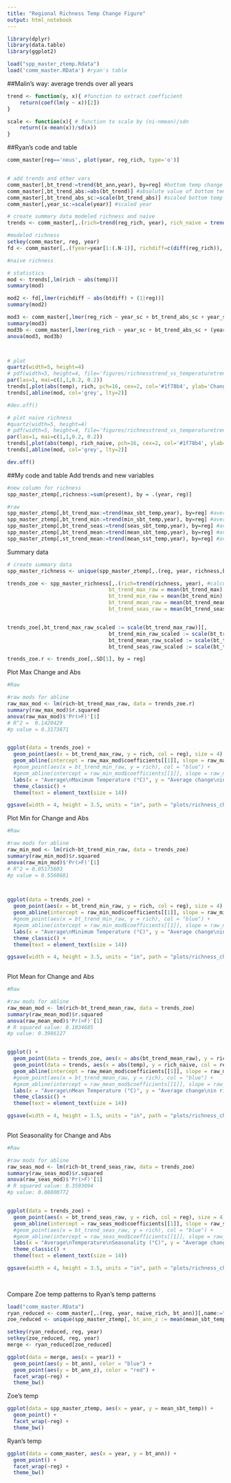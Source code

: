 ```yaml
---
title: "Regional Richness Temp Change Figure"
output: html_notebook
---
```


```r
library(dplyr)
library(data.table)
library(ggplot2)

load("spp_master_ztemp.Rdata")
load('comm_master.RData') #ryan's table
```


##Malin's way: average trends over all years
```r

trend <- function(y, x){ #function to extract coefficient
	return(coef(lm(y ~ x))[2])
}

scale <- function(x){ # function to scale by (ni-nmean)/sdn
	return((x-mean(x))/sd(x))
}

```

##Ryan's code and table
```r
comm_master[reg=='neus', plot(year, reg_rich, type='o')]


# add trends and other vars
comm_master[,bt_trend:=trend(bt_ann,year), by=reg] #bottom temp change per year
comm_master[,bt_trend_abs:=abs(bt_trend)] #absolute value of bottom temp change per year
comm_master[,bt_trend_abs_sc:=scale(bt_trend_abs)] #scaled bottom temp change per year
comm_master[,year_sc:=scale(year)] #scaled year

# create summary data modeled richness and naive
trends <- comm_master[,.(rich=trend(reg_rich, year), rich_naive = trend(naive_rich, year), temp=trend(bt_ann,year)), by=reg] #calculate trend in richness per year and trend in annual temp per year

#modeled richness
setkey(comm_master, reg, year)
fd <- comm_master[,.(fyear=year[1:(.N-1)], richdiff=c(diff(reg_rich)), richdiff_naive = c(diff(naive_rich)), btdiff=c(diff(bt_ann))),by=reg]

#naive richness

# statistics
mod <- trends[,lm(rich ~ abs(temp))]
summary(mod)

mod2 <- fd[,lmer(richdiff ~ abs(btdiff) + (1|reg))]
summary(mod2)

mod3 <- comm_master[,lmer(reg_rich ~ year_sc + bt_trend_abs_sc + year_sc:bt_trend_abs_sc + (year_sc|reg))]
summary(mod3)
mod3b <- comm_master[,lmer(reg_rich ~ year_sc + bt_trend_abs_sc + (year_sc|reg))]
anova(mod3, mod3b)



# plot
quartz(width=5, height=4)
# pdf(width=5, height=4, file='figures/richnesstrend_vs_temperaturetrend.pdf')
par(las=1, mai=c(1,1,0.2, 0.2))
trends[,plot(abs(temp), rich, pch=16, cex=2, col='#1f78b4', ylab='Change in richness (spp/yr)', xlab='abs(Temperature trend) (°C/yr)')]
trends[,abline(mod, col='grey', lty=2)]

#dev.off()

# plot naive richness
#quartz(width=5, height=4)
# pdf(width=5, height=4, file='figures/richnesstrend_vs_temperaturetrend.pdf')
par(las=1, mai=c(1,1,0.2, 0.2))
trends[,plot(abs(temp), rich_naive, pch=16, cex=2, col='#1f78b4', ylab='Change in raw richness (spp/yr)', xlab='abs(Temperature trend) (°C/yr)')]
trends[,abline(mod, col='grey', lty=2)]

dev.off()
```

##My code and table
Add trends and new variables
```r
#new column for richness
spp_master_ztemp[,richness:=sum(present), by = .(year, reg)]

#raw
spp_master_ztemp[,bt_trend_max:=trend(max_sbt_temp,year), by=reg] #average yearly bottom temp
spp_master_ztemp[,bt_trend_min:=trend(min_sbt_temp,year), by=reg] #average yearly bottom temp
spp_master_ztemp[,bt_trend_seas:=trend(seas_sbt_temp,year), by=reg] #average yearly bottom temp
spp_master_ztemp[,bt_trend_mean:=trend(mean_sbt_temp,year), by=reg] #average yearly bottom temp
spp_master_ztemp[,st_trend_mean:=trend(mean_sst_temp,year), by=reg] #average yearly bottom temp

```

Summary data
```r
# create summary data
spp_master_richness <- unique(spp_master_ztemp[,.(reg, year, richness,bt_trend_max, bt_trend_min, bt_trend_mean, bt_trend_seas)])

trends_zoe <- spp_master_richness[,.(rich=trend(richness, year), #calculate trend in richness per year and trend in annual temp per year
                                 bt_trend_max_raw = mean(bt_trend_max) ,
                                 bt_trend_min_raw = mean(bt_trend_min) ,
                                 bt_trend_mean_raw = mean(bt_trend_mean),
                                 bt_trend_seas_raw = mean(bt_trend_seas)),  by=reg]


trends_zoe[,bt_trend_max_raw_scaled := scale(bt_trend_max_raw)][,
                                 bt_trend_min_raw_scaled := scale(bt_trend_min_raw)][,
                                 bt_trend_mean_raw_scaled := scale(bt_trend_mean_raw)][,
                                 bt_trend_seas_raw_scaled := scale(bt_trend_seas_raw)]

trends_zoe.r <- trends_zoe[,.SD[1], by = reg]


```

Plot Max Change and Abs
```r
#Raw

#raw mods for abline
raw_max_mod <- lm(rich~bt_trend_max_raw, data = trends_zoe.r)
summary(raw_max_mod)$r.squared
anova(raw_max_mod)$'Pr(>F)'[1]
# R^2 =  0.1420429
#p value = 0.3173871


ggplot(data = trends_zoe) +
  geom_point(aes(x = bt_trend_max_raw, y = rich, col = reg), size = 4) +
  geom_abline(intercept = raw_max_mod$coefficients[[1]], slope = raw_max_mod$coefficients[[2]], col = "slategrey", linetype = "dashed") +
  #geom_point(aes(x = bt_trend_min_raw, y = rich), col = "blue") +
  #geom_abline(intercept = raw_min_mod$coefficients[[1]], slope = raw_min_mod$coefficients[[2]], col = "blue") +
  labs(x = "Average\nMaximum Temperature (°C)", y = "Average change\nin richness (spp/yr)") +
  theme_classic() +
  theme(text = element_text(size = 14))

ggsave(width = 4, height = 3.5, units = "in", path = "plots/richness_change", filename = "richness_trend_max_raw.jpeg")

```

Plot Min for Change and Abs
```r
#Raw

#raw mods for abline
raw_min_mod <- lm(rich~bt_trend_min_raw, data = trends_zoe)
summary(raw_min_mod)$r.squared
anova(raw_min_mod)$'Pr(>F)'[1]
# R^2 = 0.05175603
#p value = 0.5560681



ggplot(data = trends_zoe) +
  geom_point(aes(x = bt_trend_min_raw, y = rich, col = reg), size = 4) +
  geom_abline(intercept = raw_min_mod$coefficients[[1]], slope = raw_min_mod$coefficients[[2]], col = "slategrey", linetype = "dashed") +
  #geom_point(aes(x = bt_trend_min_raw, y = rich), col = "blue") +
  #geom_abline(intercept = raw_min_mod$coefficients[[1]], slope = raw_min_mod$coefficients[[2]], col = "blue") +
  labs(x = "Average\nMinimum Temperature (°C)", y = "Average change\nin richness (spp/yr)") +
  theme_classic() +
  theme(text = element_text(size = 14))

ggsave(width = 4, height = 3.5, units = "in", path = "plots/richness_change", filename = "richness_trend_min_raw.jpeg")
  

```


Plot Mean for Change and Abs
```r
#Raw

#raw mods for abline
raw_mean_mod <- lm(rich~bt_trend_mean_raw, data = trends_zoe)
summary(raw_mean_mod)$r.squared
anova(raw_mean_mod)$'Pr(>F)'[1]
# R squared value: 0.1034685
#p value: 0.3986127


ggplot() +
  geom_point(data = trends_zoe, aes(x = abs(bt_trend_mean_raw), y = rich, col = reg), size = 4) +
  geom_point(data = trends, aes(x = abs(temp), y = rich_naive, col = reg)) +
  geom_abline(intercept = raw_mean_mod$coefficients[[1]], slope = raw_mean_mod$coefficients[[2]], col = "slategrey", linetype = "dashed") +
  #geom_point(aes(x = bt_trend_mean_raw, y = rich), col = "blue") +
  #geom_abline(intercept = raw_mean_mod$coefficients[[1]], slope = raw_mean_mod$coefficients[[2]], col = "blue") +
  labs(x = "Average\nMean Temperature (°C)", y = "Average change\nin richness (spp/yr)") +
  theme_classic() +
  theme(text = element_text(size = 14))

ggsave(width = 4, height = 3.5, units = "in", path = "plots/richness_change", filename = "richness_trend_mean_raw.jpeg")
  

```


Plot Seasonality for Change and Abs
```r
#Raw

#raw mods for abline
raw_seas_mod <- lm(rich~bt_trend_seas_raw, data = trends_zoe)
summary(raw_seas_mod)$r.squared
anova(raw_seas_mod)$'Pr(>F)'[1]
# R squared value: 0.3593094
#p value: 0.08800772


ggplot(data = trends_zoe) +
  geom_point(aes(x = bt_trend_seas_raw, y = rich, col = reg), size = 4) +
  geom_abline(intercept = raw_seas_mod$coefficients[[1]], slope = raw_seas_mod$coefficients[[2]], col = "slategrey", linetype = "dashed") +
  #geom_point(aes(x = bt_trend_seas_raw, y = rich), col = "blue") +
  #geom_abline(intercept = raw_seas_mod$coefficients[[1]], slope = raw_seas_mod$coefficients[[2]], col = "blue") +
  labs(x = "Average\nTemperature\nSeasonality (°C)", y = "Average change\nin richness (spp/yr)") +
  theme_classic() +
  theme(text = element_text(size = 14))

ggsave(width = 4, height = 3.5, units = "in", path = "plots/richness_change", filename = "richness_trend_seas_raw.jpeg")
  
 
```


Compare Zoe temp patterns to Ryan's temp patterns
```r
load("comm_master.RData")
ryan_reduced <- comm_master[,.(reg, year, naive_rich, bt_ann)][,name:="RYAN"]
zoe_reduced <- unique(spp_master_ztemp[, bt_ann_z := mean(mean_sbt_temp), by = .(reg, year)][,name:="ZOE"][,.(reg, year, bt_ann_z)])

setkey(ryan_reduced, reg, year)
setkey(zoe_reduced, reg, year)
merge <- ryan_reduced[zoe_reduced]

ggplot(data = merge, aes(x = year)) +
  geom_point(aes(y = bt_ann), color = "blue") +
  geom_point(aes(y = bt_ann_z), color = "red") +
  facet_wrap(~reg) +
  theme_bw()
```


Zoe's temp
```r
ggplot(data = spp_master_ztemp, aes(x = year, y = mean_sbt_temp)) +
  geom_point() +
  facet_wrap(~reg) +
  theme_bw()

```

Ryan's temp
```r
ggplot(data = comm_master, aes(x = year, y = bt_ann)) +
  geom_point() +
  facet_wrap(~reg) +
  theme_bw()
```


